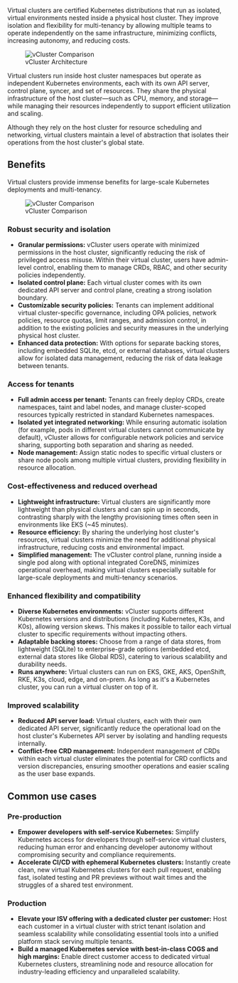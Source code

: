 
<GlossaryTerm term="virtual-cluster">Virtual clusters</GlossaryTerm> are certified Kubernetes distributions that run as isolated, virtual environments nested inside a physical <GlossaryTerm term="host-cluster">host cluster</GlossaryTerm>. They improve isolation and flexibility for <GlossaryTerm term="multi-tenancy">multi-tenancy</GlossaryTerm> by allowing multiple teams to operate independently on the same infrastructure, minimizing conflicts, increasing autonomy, and reducing costs.

<figure>
<img
  src={require('@site/static/media/diagrams/vcluster-architecture.png').default}
  alt="vCluster Comparison"
 />
  <figcaption>vCluster Architecture</figcaption>
</figure>

Virtual clusters run inside host cluster namespaces but operate as independent Kubernetes environments, each with its own API server, control plane, <GlossaryTerm term="syncer">syncer</GlossaryTerm>, and set of resources. They share the physical infrastructure of the host cluster—such as CPU, memory, and storage—while managing their resources independently to support efficient utilization and scaling.

Although they rely on the host cluster for resource scheduling and networking, virtual clusters maintain a level of abstraction that isolates their operations from the host cluster's global state.

## Benefits
Virtual clusters provide immense benefits for large-scale Kubernetes deployments and multi-tenancy.

<figure>
<img
  src={require('@site/static/media/rebranding/vcluster-comparison.png').default}
  alt="vCluster Comparison"
 />
  <figcaption>vCluster Comparison</figcaption>
</figure>

### Robust security and isolation

  - **Granular permissions:** <GlossaryTerm term="vcluster">vCluster</GlossaryTerm> users operate with minimized permissions in the host cluster, significantly reducing the risk of privileged access misuse. Within their virtual cluster, users have admin-level control, enabling them to manage CRDs, RBAC, and other security policies independently.
  - **Isolated control plane:** Each virtual cluster comes with its own dedicated API server and control plane, creating a strong isolation boundary.
  - **Customizable security policies:** Tenants can implement additional virtual cluster-specific governance, including OPA policies, network policies, resource quotas, limit ranges, and admission control, in addition to the existing policies and security measures in the underlying physical host cluster.
  - **Enhanced data protection:** With options for separate backing stores, including embedded SQLite, etcd, or external databases, virtual clusters allow for isolated data management, reducing the risk of data leakage between tenants.


### Access for tenants

  - **Full admin access per tenant:** Tenants can freely deploy CRDs, create namespaces, taint and label nodes, and manage cluster-scoped resources typically restricted in standard Kubernetes namespaces.
  - **Isolated yet integrated networking:** While ensuring automatic isolation (for example, pods in different virtual clusters cannot communicate by default), vCluster allows for configurable network policies and service sharing, supporting both separation and sharing as needed.
  - **Node management:** Assign static nodes to specific virtual clusters or share node pools among multiple virtual clusters, providing flexibility in resource allocation.


### Cost-effectiveness and reduced overhead

  - **Lightweight infrastructure:** Virtual clusters are significantly more lightweight than physical clusters and can spin up in seconds, contrasting sharply with the lengthy provisioning times often seen in environments like EKS (~45 minutes).
  - **Resource efficiency:** By sharing the underlying host cluster's resources, virtual clusters minimize the need for additional physical infrastructure, reducing costs and environmental impact.
  - **Simplified management:** The vCluster control plane, running inside a single pod along with optional integrated CoreDNS, minimizes operational overhead, making virtual clusters especially suitable for large-scale deployments and multi-tenancy scenarios.


### Enhanced flexibility and compatibility

  - **Diverse Kubernetes environments:** vCluster supports different Kubernetes versions and distributions (including Kubernetes, <GlossaryTerm term="k3s">K3s</GlossaryTerm>, and <GlossaryTerm term="k0s">K0s</GlossaryTerm>), allowing version skews. This makes it possible to tailor each virtual cluster to specific requirements without impacting others.
  - **Adaptable backing stores:** Choose from a range of data stores, from lightweight (SQLite) to enterprise-grade options (embedded etcd, external data stores like Global RDS), catering to various scalability and durability needs.
  - **Runs anywhere:** Virtual clusters can run on EKS, GKE, AKS, OpenShift, RKE, K3s, cloud, edge, and on-prem. As long as it's a Kubernetes cluster, you can run a virtual cluster on top of it.


### Improved scalability

  - **Reduced API server load:** Virtual clusters, each with their own dedicated API server, significantly reduce the operational load on the host cluster's Kubernetes API server by isolating and handling requests internally.
  - **Conflict-free CRD management:** Independent management of CRDs within each virtual cluster eliminates the potential for CRD conflicts and version discrepancies, ensuring smoother operations and easier scaling as the user base expands.


## Common use cases

### Pre-production

  - **Empower developers with self-service Kubernetes:** Simplify Kubernetes access for developers through self-service virtual clusters, reducing human error and enhancing developer autonomy without compromising security and compliance requirements.
  - **Accelerate CI/CD with ephemeral Kubernetes clusters:** Instantly create clean, new virtual Kubernetes clusters for each pull request, enabling fast, isolated testing and PR previews without wait times and the struggles of a shared test environment.

### Production

  - **Elevate your ISV offering with a dedicated cluster per customer:** Host each customer in a virtual cluster with strict tenant isolation and seamless scalability while consolidating essential tools into a unified platform stack serving multiple tenants.
  - **Build a managed Kubernetes service with best-in-class COGS and high margins:** Enable direct customer access to dedicated virtual Kubernetes clusters, streamlining node and resource allocation for industry-leading efficiency and unparalleled scalability.
